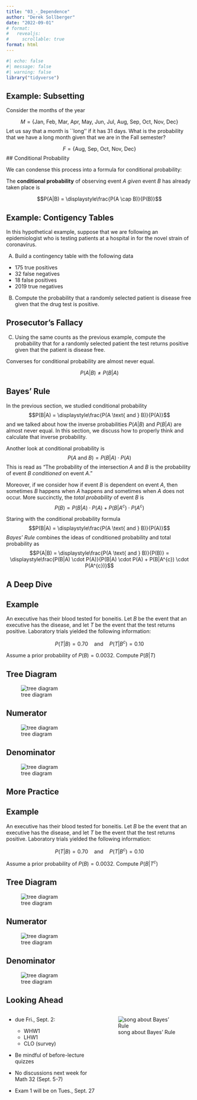 ```yaml
---
title: "03_-_Dependence"
author: "Derek Sollberger"
date: "2022-09-01"
# format: 
#   revealjs:
#     scrollable: true
format: html
---
```


\newcommand{\ds}{\displaystyle}

```r
#| echo: false
#| message: false
#| warning: false
library("tidyverse")
```

## Example: Subsetting

Consider the months of the year

$$M = \{\text{Jan, Feb, Mar, Apr, May, Jun, Jul, Aug, Sep, Oct, Nov, Dec} \}$$
Let us say that a month is ``long'' if it has 31 days.  What is the probability that we have a long month given that we are in the Fall semester?

$$F = \{ \text{Aug, Sep, Oct, Nov, Dec} \}$$
## Conditional Probability

We can condense this process into a formula for conditional probability:

:::{.callout-note}
The **conditional probability** of observing event $A$ *given* event $B$ has already taken place is

$$P(A|B) = \ds\frac{P(A \cap B)}{P(B)}$$
:::

## Example: Contigency Tables

In this hypothetical example, suppose that we are following an epidemiologist who is testing patients at a hospital in for the novel strain of coronavirus.

(A) Build a contingency table with the following data

- 175 true positives
- 32 false negatives
- 18 false positives
- 2019 true negatives

(B) Compute the probability that a randomly selected patient is disease free given that the drug test is positive.

## Prosecutor's Fallacy

(C) Using the same counts as the previous example, compute the probability that for a randomly selected patient the test returns positive given that the patient is disease free.

:::{.callout-warning}
Converses for conditional probability are almost never equal.

$$P(A|B) \neq P(B|A)$$
:::

## Bayes' Rule

In the previous section, we studied conditional probability
$$P(B|A) = \ds\frac{P(A \text{ and } B)}{P(A)}$$
and we talked about how the inverse probabilities $P(A|B)$ and $P(B|A)$ are almost never equal.  In this section, we discuss how to properly think and calculate that inverse probability.

:::{.callout-tip}
Another look at conditional probability is
$$P(A \text{ and } B) = P(B|A) \cdot P(A)$$
This is read as "The probability of the intersection $A$ and $B$ is the probability of event $B$ *conditioned* on event $A$."
:::

:::{.callout-tip}
Moreover, if we consider how if event $B$ is dependent on event $A$, then sometimes $B$ happens when $A$ happens and sometimes when $A$ does not occur.  More succinctly, the *total probability* of event $B$ is
$$P(B) = P(B|A) \cdot P(A) + P(B|A^{c}) \cdot P(A^{c})$$ 
:::

:::{.callout-note}
Staring with the conditional probability formula
$$P(B|A) = \ds\frac{P(A \text{ and } B)}{P(A)}$$
*Bayes' Rule* combines the ideas of conditioned probability and total probability as
$$P(A|B) = \ds\frac{P(A \text{ and } B)}{P(B)} = \ds\frac{P(B|A) \cdot P(A)}{P(B|A) \cdot P(A) + P(B|A^{c}) \cdot P(A^{c})}$$
:::

## A Deep Dive

:::: {.panel-tabset}

## Example

An executive has their blood tested for boneitis.  Let $B$ be the event that an executive has the disease, and let $T$ be the event that the test returns positive.  Laboratory trials yielded the following information:

$$P(T|B) = 0.70 \quad\text{and}\quad P(T|B^{c}) = 0.10$$

Assume a prior probability of $P(B) = 0.0032$.  Compute $P(B|T)$
    
## Tree Diagram

![tree diagram](bayes1.png)

## Numerator

![tree diagram](bayes2.png)

## Denominator

![tree diagram](bayes3.png)

::::

## More Practice

:::: {.panel-tabset}

## Example

An executive has their blood tested for boneitis.  Let $B$ be the event that an executive has the disease, and let $T$ be the event that the test returns positive.  Laboratory trials yielded the following information:

$$P(T|B) = 0.70 \quad\text{and}\quad P(T|B^{c}) = 0.10$$

Assume a prior probability of $P(B) = 0.0032$.  Compute $P(B|T^{c})$
    
## Tree Diagram

![tree diagram](bayes1.png)

## Numerator

![tree diagram](bayes4.png)

## Denominator

![tree diagram](bayes5.png)

::::


## Looking Ahead

:::: {.columns}

::: {.column width="50%"}
- due Fri., Sept. 2:
  - WHW1
  - LHW1
  - CLO (survey)
- Be mindful of before-lecture quizzes	

- No discussions next week for Math 32 (Sept. 5-7)
  
- Exam 1 will be on Tues., Sept. 27

:::

::: {.column width="50%"}
![song about Bayes' Rule](hymm.png)

:::

::::

:::: {.columns}

::: {.column width="50%"}
	
:::

::: {.column width="50%"}

:::

::::

:::: {.panel-tabset}



::::
